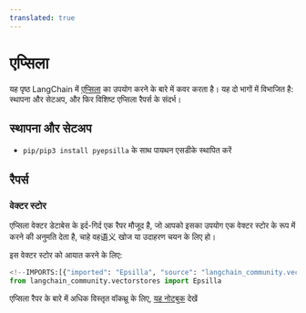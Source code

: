 ```yaml
---
translated: true
---
```


# एप्सिला

यह पृष्ठ LangChain में [एप्सिला](https://github.com/epsilla-cloud/vectordb) का उपयोग करने के बारे में कवर करता है।
यह दो भागों में विभाजित है: स्थापना और सेटअप, और फिर विशिष्ट एप्सिला रैपर्स के संदर्भ।

## स्थापना और सेटअप

- `pip/pip3 install pyepsilla` के साथ पायथन एसडीके स्थापित करें

## रैपर्स

### वेक्टर स्टोर

एप्सिला वेक्टर डेटाबेस के इर्द-गिर्द एक रैपर मौजूद है, जो आपको इसका उपयोग एक वेक्टर स्टोर के रूप में करने की अनुमति देता है,
चाहे वह语义 खोज या उदाहरण चयन के लिए हो।

इस वेक्टर स्टोर को आयात करने के लिए:

```python
<!--IMPORTS:[{"imported": "Epsilla", "source": "langchain_community.vectorstores", "docs": "https://api.python.langchain.com/en/latest/vectorstores/langchain_community.vectorstores.epsilla.Epsilla.html", "title": "Epsilla"}]-->
from langchain_community.vectorstores import Epsilla
```

एप्सिला रैपर के बारे में अधिक विस्तृत वॉकथ्रू के लिए, [यह नोटबुक](/docs/integrations/vectorstores/epsilla) देखें

